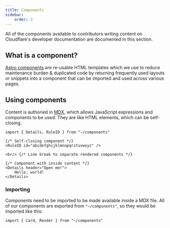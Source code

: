 ```yaml
---
title: Components
sidebar:
    order: 2
---
```


All of the components available to contributors writing content on Cloudflare's developer documentation
are documented in this section.

## What is a component?

[Astro components](https://docs.astro.build/en/basics/astro-components/) are re-usable HTML templates which
we use to reduce maintenance burden & duplicated code by returning frequently used layouts or snippets into
a component that can be imported and used across various pages.

## Using components

Content is authoried in [MDX](https://docs.astro.build/en/guides/markdown-content/), which allows JavaScript
expressions and components to be used. They are like HTML elements, which can be self-closing.

```mdx live
import { Details, RuleID } from "~/components"

{/* Self-closing component */}
<RuleID id="abcdefghijklmnopqrstuvwxyz" />

<br/> {/* Line break to separate rendered components */}

{/* Component with inside content */}
<Details header="Open me!">
    Hello, world!
</Details>
```

### Importing

Components need to be imported to be made available inside a MDX file. All of our components are exported from
`"~/components"`, so they would be imported like this:

```mdx
import { Card, Render } from "~/components"
```